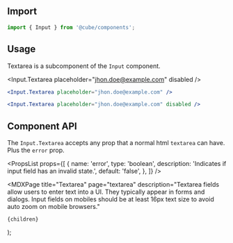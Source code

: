 


<Head>
  <title>Textarea - Cube</title>
  <meta
    name="description"
    content="Textarea fields allow users to enter text into a UI. They typically appear in forms and dialogs. Input fields on mobiles should be at least 16px text size to avoid auto zoom on mobile browsers."
  />
</Head>

## Import

```js
import { Input } from '@cube/components';
```

## Usage

Textarea is a subcomponent of the `Input` component.

<Example>
   <Input.Textarea placeholder="jhon.doe@example.com" />

  <Input.Textarea placeholder="jhon.doe@example.com" disabled />
</Example>

```jsx
<Input.Textarea placeholder="jhon.doe@example.com" />

<Input.Textarea placeholder="jhon.doe@example.com" disabled />
```

## Component API

The `Input.Textarea` accepts any prop that a normal html `textarea` can have. Plus the `error` prop.

<PropsList
  props={[
    {
      name: 'error',
      type: 'boolean',
      description: 'Indicates if input field has an invalid state.',
      default: 'false',
    },
  ]}
/>

  <MDXPage
    title="Textarea"
    page="textarea"
    description="Textarea fields allow users to enter text into a UI. They typically appear in forms and dialogs. Input fields on mobiles should be at least 16px text size to avoid auto zoom on mobile browsers."
  >
    {children}
  </MDXPage>
);

